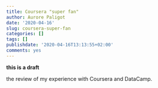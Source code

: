 ```yaml
---
title: Coursera "super fan"
author: Aurore Paligot
date: '2020-04-16'
slug: coursera-super-fan
categories: []
tags: []
publishdate: '2020-04-16T13:13:55+02:00'
comments: yes
---
```


**this is a draft**

the review of my experience with Coursera and DataCamp.
